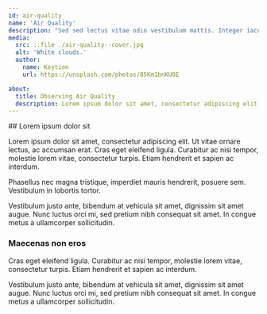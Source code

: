 ```yaml
---
id: air-quality
name: 'Air Quality'
description: "Sed sed lectus vitae odio vestibulum mattis. Integer iaculis nisl lectus, vel aliquet nulla imperdiet in."
media:
  src: ::file ./air-quality--cover.jpg
  alt: 'White clouds.'
  author:
    name: Keytion
    url: https://unsplash.com/photos/85Km1bnKUOE

about:
  title: Observing Air Quality
  description: Lorem ipsum dolor sit amet, consectetur adipiscing elit vitae ornare lectus.
---
```

<Block>
<Prose>
## Lorem ipsum dolor sit

Lorem ipsum dolor sit amet, consectetur adipiscing elit. Ut vitae ornare lectus, ac accumsan erat. Cras eget eleifend ligula. Curabitur ac nisi tempor, molestie lorem vitae, consectetur turpis. Etiam hendrerit et sapien ac interdum.

Phasellus nec magna tristique, imperdiet mauris hendrerit, posuere sem. Vestibulum in lobortis tortor.

Vestibulum justo ante, bibendum at vehicula sit amet, dignissim sit amet augue. Nunc luctus orci mi, sed pretium nibh consequat sit amet. In congue metus a ullamcorper sollicitudin.

### Maecenas non eros

Cras eget eleifend ligula. Curabitur ac nisi tempor, molestie lorem vitae, consectetur turpis. Etiam hendrerit et sapien ac interdum.

Vestibulum justo ante, bibendum at vehicula sit amet, dignissim sit amet augue. Nunc luctus orci mi, sed pretium nibh consequat sit amet. In congue metus a ullamcorper sollicitudin.
</Prose>
</Block>
